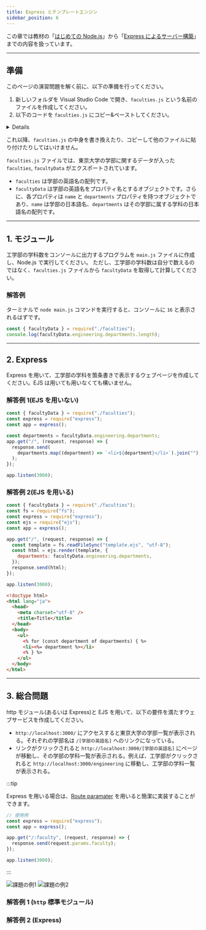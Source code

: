 ```yaml
---
title: Express とテンプレートエンジン
sidebar_position: 6
---
```



この章では教材の「[はじめての Node.js](/docs/web-servers/node-js/)」から「[Express によるサーバー構築](/docs/web-servers/server/)」までの内容を扱っています。

---

## 準備

このページの演習問題を解く前に、以下の準備を行ってください。

1. 新しいフォルダを Visual Studio Code で開き、`faculties.js` という名前のファイルを作成してください。
2. 以下のコードを `faculties.js` にコピー&ペーストしてください。

<Details summary={<summary>faculties.js</summary>}>

```javascript title="faculties.js"
exports.faculties = [
  "law",
  "medicine",
  "engineering",
  "letters",
  "science",
  "agriculture",
  "economics",
  "artsAndSciences",
  "education",
  "pharmaceuticalSciences",
];

exports.facultyData = {
  law: {
    name: "法学部",
    departments: [
      "第一類（法学総合コース）",
      "第二類（法律プロフェッション・コース）",
      "第三類（政治コース）",
    ],
  },
  medicine: {
    name: "医学部",
    departments: ["医学科", "健康総合科学科"],
  },
  engineering: {
    name: "工学部",
    departments: [
      "社会基盤学科",
      "建築学科",
      "都市工学科",
      "機械工学科",
      "機械情報工学科",
      "航空宇宙工学科",
      "精密工学科",
      "電子情報工学科",
      "電気電子工学科",
      "物理工学科",
      "計数工学科",
      "マテリアル工学科",
      "応用化学科",
      "化学システム工学科",
      "化学生命工学科",
      "システム創成学科",
    ],
  },
  letters: {
    name: "文学部",
    departments: ["人文学科"],
  },
  science: {
    name: "理学部",
    departments: [
      "数学科",
      "情報科学科",
      "物理学科",
      "天文学科",
      "地球惑星物理学科",
      "地球惑星環境学科",
      "化学科",
      "生物化学科",
      "生物学科",
      "生物情報科学科",
    ],
  },
  agriculture: {
    name: "農学部",
    departments: ["応用生命科学課程", "環境資源科学課程", "獣医学課程"],
  },
  economics: {
    name: "経済学部",
    departments: ["経済学科", "経営学科", "金融学科"],
  },
  artsAndSciences: {
    name: "教養学部",
    departments: ["教養学科", "学際科学科", "統合自然科学科"],
  },
  education: {
    name: "教育学部",
    departments: ["総合教育科学科"],
  },
  pharmaceuticalSciences: {
    name: "薬学部",
    departments: ["薬科学科", "薬学科"],
  },
};
```

</Details>

これ以降、`faculties.js` の中身を書き換えたり、コピーして他のファイルに貼り付けたりしてはいけません。

`faculties.js` ファイルでは、東京大学の学部に関するデータが入った `faculties`, `facultyData` がエクスポートされています。

- `faculties` は学部の英語名の配列です。
- `facultyData` は学部の英語名をプロパティ名とするオブジェクトです。さらに、各プロパティは `name` と `departments` プロパティを持つオブジェクトであり、`name` は学部の日本語名、`departments` はその学部に属する学科の日本語名の配列です。

---

## 1. モジュール

工学部の学科数をコンソールに出力するプログラムを `main.js` ファイルに作成し、Node.js で実行してください。
ただし、工学部の学科数は自分で数えるのではなく、`faculties.js` ファイルから `facultyData` を取得して計算してください。

### 解答例

<Answer>

ターミナルで `node main.js` コマンドを実行すると、コンソールに `16` と表示されるはずです。

```javascript title="main.js"
const { facultyData } = require("./faculties");
console.log(facultyData.engineering.departments.length);
```

<ViewSource url={import.meta.url} path="_samples/module" noCodeSandbox />

</Answer>

---

## 2. Express

Express を用いて、工学部の学科を箇条書きで表示するウェブページを作成してください。EJS は用いても用いなくても構いません。

### 解答例 1(EJS を用いない)

<Answer>

```javascript title="main.js"
const { facultyData } = require("./faculties");
const express = require("express");
const app = express();

const departments = facultyData.engineering.departments;
app.get("/", (request, response) => {
  response.send(
    departments.map((department) => `<li>${department}</li>`).join(""),
  );
});

app.listen(3000);
```

<ViewSource
  url={import.meta.url}
  path="_samples/express-no-ejs"
  noCodeSandbox
/>

</Answer>

### 解答例 2(EJS を用いる)

<Answer>

```javascript title="main.js"
const { facultyData } = require("./faculties");
const fs = require("fs");
const express = require("express");
const ejs = require("ejs");
const app = express();

app.get("/", (request, response) => {
  const template = fs.readFileSync("template.ejs", "utf-8");
  const html = ejs.render(template, {
    departments: facultyData.engineering.departments,
  });
  response.send(html);
});

app.listen(3000);
```

```html title="template.ejs"
<!doctype html>
<html lang="ja">
  <head>
    <meta charset="utf-8" />
    <title>Title</title>
  </head>
  <body>
    <ul>
      <% for (const department of departments) { %>
      <li><%= department %></li>
      <% } %>
    </ul>
  </body>
</html>
```

<ViewSource url={import.meta.url} path="_samples/express-ejs" noCodeSandbox />

</Answer>

---

## 3. 総合問題

http モジュール(あるいは Express)と EJS を用いて、以下の要件を満たすウェブサービスを作成してください。

- `http://localhost:3000/` にアクセスすると東京大学の学部一覧が表示される。それぞれの学部名は `/[学部の英語名]` へのリンクになっている。
- リンクがクリックされると `http://localhost:3000/[学部の英語名]` にページが移動し、その学部の学科一覧が表示される。例えば、工学部がクリックされると `http://localhost:3000/engineering` に移動し、工学部の学科一覧が表示される。

:::tip

Express を用いる場合は、[Route paramater](https://expressjs.com/en/guide/routing.html#route-parameters) を用いると簡潔に実装することができます。

```javascript title="main.js"
// 使用例
const express = require("express");
const app = express();

app.get("/:faculty", (request, response) => {
  response.send(request.params.faculty);
});

app.listen(3000);
```

:::

![課題の例1](sample1.png)
![課題の例2](sample2.png)

### 解答例 1 (`http` 標準モジュール)

<ViewSource
  url={import.meta.url}
  path="_samples/faculty-list-html"
  noCodeSandbox
/>

### 解答例 2 (Express)

<ViewSource
  url={import.meta.url}
  path="_samples/faculty-list-express"
  noCodeSandbox
/>
